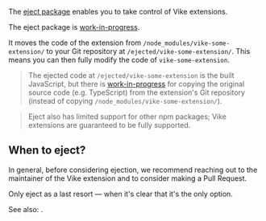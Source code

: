 
The [eject package](https://github.com/snake-py/eject) enables you to take control of Vike extensions.

<Construction>The eject package is [work-in-progress](https://github.com/snake-py/eject/issues/7#issuecomment-2480853337).</Construction>

It moves the code of the extension from `/node_modules/vike-some-extension/` to your Git repository at `/ejected/vike-some-extension/`. This means you can then fully modify the code of `vike-some-extension`.

> The ejected code at `/ejected/vike-some-extension` is the built JavaScript, but there is [work-in-progress](https://github.com/snake-py/eject/issues/4) for copying the original source code (e.g. TypeScript) from the extension's Git repository (instead of copying `/node_modules/vike-some-extension/`).

> Eject also has limited support for other npm packages; Vike extensions are guaranteed to be fully supported.

## When to eject?

In general, before considering ejection, we recommend reaching out to the maintainer of the Vike extension and to consider making a Pull Request.

Only eject as a last resort &mdash; when it's clear that it's the only option.

See also: <Link href="/extension-vs-custom" />.
